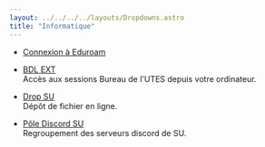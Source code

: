 ```yaml
---
layout: ../../../../layouts/Dropdowns.astro
title: "Informatique"
---
```



- [Connexion à Eduroam](https://guideetudiant.sorbonne-universite.fr/universite/se-connecter-au-reseau-internet)  

- [BDL EXT](https://lutes.upmc.fr/bdl-ext.php)  
Accès aux sessions Bureau de l'UTES depuis votre ordinateur.

-  [Drop SU](https://dropsu.sorbonne-universite.fr/)  
Dépôt de fichier en ligne.

- [Pôle Discord SU](https://discord.gg/5fX8q6SSPP)  
Regroupement des serveurs discord de SU.